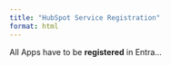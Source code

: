 ```yaml
---
title: "HubSpot Service Registration"
format: html
---
```


All Apps have to be **registered** in Entra...